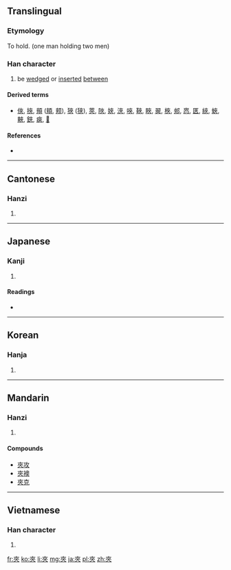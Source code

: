{{also|夹|㚒}}
==Translingual==
{{zh-forms|[[夹]]|夾}}

===Etymology===
{{Han compound|大|人|人|ls=ic}}

To hold. (one man holding two men)

===Han character===
{{Han char|rn=37|rad=大|as=04|sn=7|four=4003<sub>8</sub>|canj=大人人 (KOO)}}

# be [[wedge]]d or [[insert]]ed [[between]]

====Derived terms====
* [[俠]], [[挾]], [[頰]] ([[頬]], [[颊]]), [[狹]] ([[狭]]), [[莢]], [[陜]], [[㛍]], [[浹]], [[唊]], [[䩡]], [[䀹]], [[翜]], [[梜]], [[郟]], [[㤲]], [[匧]], [[綊]], [[蛺]], [[䵌]], [[鋏]], [[㾜]], [[𠩘]]

====References====
* {{Han ref|kx=0250.100|dkj=05867|dj=0509.200|hdz=10529.180|uh=593E|ud=22846|bh=A7A8|bd=42920}}

----

==Cantonese==

===Hanzi===
{{yue-hanzi|jyut=|y=gaap3|sim=夹}}

# {{defn|lang=yue|sort=大04}}

----

==Japanese==

===Kanji===
{{ja-kanji|grade=|rs=大04}}

# {{defn|lang=ja|sort=大04}}

====Readings====
* {{ja-readings|on=[[こう]] (kō), [[きょう]] (kyō)|kun=[[はさむ]] (hasamu)}}

----

==Korean==

===Hanja===
{{ko-hanja|hangeul=협|rv=hyeop|mr=hyŏp}}

# {{defn|lang=ko|sort=大04}}

----

==Mandarin==

===Hanzi===
{{cmn-hanzi|sim=夹|pin=[[jiā]] ([[jia1]])|wg=chia<sup>1</sup>}}
#{{defn|lang=cmn|sort=大04}}

====Compounds====
*[[夾攻]]
*[[夾襖]]
*[[夾克]]

----

==Vietnamese==

===Han character===
{{vi-hantu|[[giáp]], [[xáp]], [[ghép]], [[kép]]|rs=大04}}

# {{defn|lang=vi|sort=大04}}

[[fr:夾]]
[[ko:夾]]
[[li:夾]]
[[mg:夾]]
[[ja:夾]]
[[pl:夾]]
[[zh:夾]]